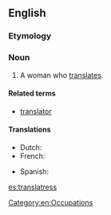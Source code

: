 ==English==

===Etymology===
{{suffix|translator|ess|lang=en}}

===Noun===
{{en-noun|es}}

# {{label|en|rare}} A woman who [[translate]]s.

====Related terms====
* [[translator]]

====Translations====
{{trans-top|A woman who translates}}
* Dutch: {{t|nl|vertaalster|f}}
* French: {{t+|fr|traductrice|f}}
{{trans-mid}}
* Spanish: {{t+|es|traductora|f}}
{{trans-bottom}}

[[Category:en:Occupations]]

[[es:translatress]]